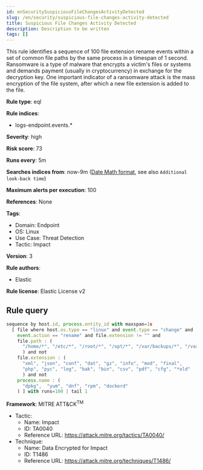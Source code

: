 ```yaml
---
id: enSecuritySuspiciousFileChangesActivityDetected
slug: /en/security/suspicious-file-changes-activity-detected
title: Suspicious File Changes Activity Detected
description: Description to be written
tags: []
---
```


<div id="suspicious-file-changes-activity-detected"></div>

This rule identifies a sequence of 100 file extension rename events within a set of common file paths by the same process in a timespan of 1 second. Ransomware is a type of malware that encrypts a victim's files or systems and demands payment (usually in cryptocurrency) in exchange for the decryption key. One important indicator of a ransomware attack is the mass encryption of the file system, after which a new file extension is added to the file.

**Rule type**: eql

**Rule indices**: 

* logs-endpoint.events.*

**Severity**: high

**Risk score**: 73

**Runs every**: 5m

**Searches indices from**: now-9m ([Date Math format](((ref))/common-options.html#date-math), see also <DocLink id="enSecurityRulesUiCreate" section="set-the-rules-schedule">`Additional look-back time`</DocLink>)

**Maximum alerts per execution**: 100

**References**: None

**Tags**: 

* Domain: Endpoint
* OS: Linux
* Use Case: Threat Detection
* Tactic: Impact

**Version**: 3

**Rule authors**: 

* Elastic

**Rule license**: Elastic License v2

## Rule query

```js
sequence by host.id, process.entity_id with maxspan=1s 
  [ file where host.os.type == "linux" and event.type == "change" and
    event.action == "rename" and file.extension != "" and 
    file.path : (
      "/home/*", "/etc/*", "/root/*", "/opt/*", "/var/backups/*", "/var/lib/log/*"
      ) and not 
    file.extension : (
      "xml", "json", "conf", "dat", "gz", "info", "mod", "final",
      "php", "pyc", "log", "bak", "bin", "csv", "pdf", "cfg", "*old"
      ) and not 
    process.name : (
      "dpkg",  "yum", "dnf", "rpm", "dockerd"
    ) ] with runs=100 | tail 1

```

**Framework**: MITRE ATT&CK<sup>TM</sup>

* Tactic:
    * Name: Impact
    * ID: TA0040
    * Reference URL: https://attack.mitre.org/tactics/TA0040/
* Technique:
    * Name: Data Encrypted for Impact
    * ID: T1486
    * Reference URL: https://attack.mitre.org/techniques/T1486/

